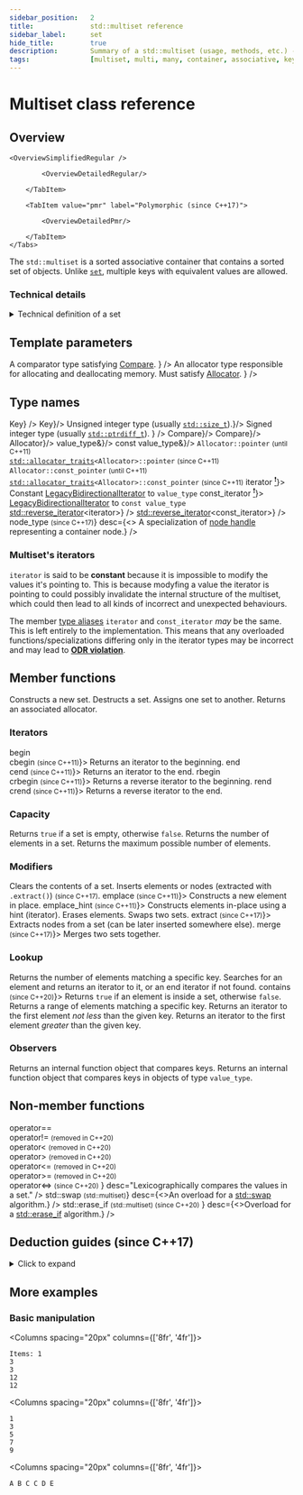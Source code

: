 ```yaml
---
sidebar_position:	2
title:				std::multiset reference
sidebar_label:		set
hide_title:			true
description:		Summary of a std::multiset (usage, methods, etc.) - C++ Language
tags:				[multiset, multi, many, container, associative, key]
---
```



<!------------------ Codes ----------------->

<!-- Further Examples -->

<!-- Overview -->

<!-- Deduction Guides -->

<NotFinished />

# Multiset class reference

## Overview

<Tabs>
<TabItem value="simplified" label="Simplified (since C++98)" default>

	<OverviewSimplifiedRegular />

</TabItem>
<TabItem value="detailed" label="Detailed">
	<Tabs>
		<TabItem value="regular" label="Regular (since C++98)" default>

			<OverviewDetailedRegular/>

		</TabItem>

		<TabItem value="pmr" label="Polymorphic (since C++17)">

			<OverviewDetailedPmr/>

		</TabItem>
	</Tabs>
</TabItem>
</Tabs>

The `std::multiset` is a sorted associative container that contains a sorted set of objects.
Unlike [`set`](/docs/std/containers/sets/set), multiple keys with equivalent values are allowed.

### Technical details

<details>
<summary>Technical definition of a set</summary>
<div>

`std::multiset` is an associative container that contains a sorted set of objects of type `Key`.
Unlike [`set`](/docs/std/containers/sets/set), multiple keys with equivalent values are allowed.
Sorting is done using the key comparison function `Compare`. 

Search, insertion, and removal operations have logarithmic complexity (**O(size())**).

Everywhere the standard library uses the `Compare` requirements, equivalence is determined by using the equivalence relation as described on `Compare`.
In imprecise terms, two objects `a` and `b` are considered equivalent if neither compares less than the other: `!comp(a, b) && !comp(b, a)`.

<SwitchView content={{
		'since-cpp11': <>
			The order of the elements that compare equivalent is the order of insertion and does not change.
		</>
	}}/>

`std::multiset` meets the requirements of [`Container`](/docs/named_req/Container), [`AllocatorAwareContainer`](/docs/named_req/AllocatorAwareContainer),
[`AssociativeContainer`](/docs/named_req/AssociativeContainer) and [`ReversibleContainer`](/docs/named_req/ReversibleContainer).

</div>
</details>

<ClassSummary name="multiset" namespaces="std" folder="set" headerName="set">

## Template parameters

<SymbolTable noTraits>
	<Symbol name="Key"		desc="The type of stored keys."/>
	<Symbol
			name="Compare"
			desc={<>
				A comparator type satisfying <a href="/docs/named_req/Compare">Compare</a>.
			</>}
		/>
	<Symbol
			name="Allocator"
			desc={<>
					An allocator type responsible for allocating and deallocating memory.
					Must satisfy <a href="/docs/named_req/Allocator">Allocator</a>.
				</>}
		/>
</SymbolTable>

## Type names

<SymbolTable>
	<Symbol pub name="key_type"				desc={<code>Key</code>} />
	<Symbol pub name="value_type" 				desc={<code>Key</code>}/>
	<Symbol pub name="size_type"			desc={<>Unsigned integer type (usually <code><a href="#">std::size_t</a></code>).</>}/>
	<Symbol pub
			name="difference_type"
			desc={<>
					Signed integer type (usually <code><a href="#">std::ptrdiff_t</a></code>).
			</>}
		/>
	<Symbol pub name="key_compare"			desc={<code>Compare</code>}/>
	<Symbol pub name="value_compare"				desc={<code>Compare</code>}/>
	<Symbol pub name="allocator_type" 				desc={<code>Allocator</code>}/>
	<Symbol pub name="reference"			desc={<code>value_type&</code>}/>
	<Symbol pub name="const_reference"				desc={<code>const value_type&</code>}/>
	<Symbol pub name="pointer">
		<code>Allocator::pointer</code> <small>(until C++11)</small>
		<br/>
		<code><a href="#">std::allocator_traits</a>&lt;Allocator&gt;::pointer</code> <small>(since C++11)</small>
	</Symbol>
	<Symbol pub name="const_pointer">
		<code>Allocator::const_pointer</code> <small>(until C++11)</small>
		<br/>
		<code><a href="#">std::allocator_traits</a>&lt;Allocator&gt;::const_pointer</code> <small>(since C++11)</small>
	</Symbol>
	<Symbol pub name={<>iterator <a href="#sets-iterators"><sup>❗</sup></a></>}>
			Constant <a href="/docs/named_req/LegacyBidirectionalIterator">LegacyBidirectionalIterator</a> to <code>value_type</code>
	</Symbol>
	<Symbol pub name={<>const_iterator <a href="#sets-iterators"><sup>❗</sup></a></>}>
		<a href="/docs/named_req/LegacyBidirectionalIterator">LegacyBidirectionalIterator</a> to <code>const value_type</code>
	</Symbol>
	<Symbol pub
			name="reverse_iterator"
			desc={<code><a href="#">std::reverse_iterator</a>&lt;iterator&gt;</code>}
		/>
	<Symbol pub
			name="const_reverse_iterator"
			desc={<code><a href="#">std::reverse_iterator</a>&lt;const_iterator&gt;</code>}
		/>
	<Symbol pub
			name={<>node_type <small>(since C++17)</small></>}
			desc={<> A specialization of <a href="">node handle</a> representing a container node.</>}
		/>
</SymbolTable>

### Multiset's iterators

`iterator` is said to be **constant** because it is impossible to modify the values it's pointing to.
This is because modyfing a value the iterator is pointing to could possibly invalidate the internal structure of the multiset,
which could then lead to all kinds of incorrect and unexpected behaviours.

The member <a href="#type-names">type aliases</a> <code>iterator</code> and <code>const_iterator</code> *may* be the same.
This is left entirely to the implementation.
This means that any overloaded functions/specializations differing only in the iterator types may be incorrect and may lead to <a href="#"><b>ODR violation</b></a>.

## Member functions

<SymbolTable>
	<Symbol pub autoLink linkName="constructors" name="(constructor)">
		Constructs a new set.
	</Symbol>
	<Symbol pub autoLink linkName="destructors" name="(destructor)">
		Destructs a set.
	</Symbol>
	<Symbol pub autoLink linkName="operator_assign" name="operator=">
		Assigns one set to another.
	</Symbol>
	<Symbol pub autoLink linkName="get_allocator" name="get_allocator">
		Returns an associated allocator.
	</Symbol>
</SymbolTable>

### Iterators

<SymbolTable>
<SymbolTable>
	<Symbol pub autoLink linkName="begin" name={<>begin<br/>cbegin <small>(since C++11)</small></>}>
		Returns an iterator to the beginning.
	</Symbol>
	<Symbol pub autoLink linkName="end" name={<>end<br/>cend <small>(since C++11)</small></>}>
		Returns an iterator to the end.
	</Symbol>
	<Symbol pub autoLink linkName="rbegin" name={<>rbegin<br/>crbegin <small>(since C++11)</small></>}>
		Returns a reverse iterator to the beginning.
	</Symbol>
	<Symbol pub autoLink linkName="rend" name={<>rend<br/>crend <small>(since C++11)</small></>}>
		Returns a reverse iterator to the end.
	</Symbol>
</SymbolTable>
</SymbolTable>

### Capacity

<SymbolTable>
	<Symbol pub autoLink linkName="empty" name="empty">
		Returns <code>true</code> if a set is empty, otherwise <code>false</code>.
	</Symbol>
	<Symbol pub autoLink linkName="size" name="size">
		Returns the number of elements in a set.
	</Symbol>
	<Symbol pub autoLink linkName="max_size" name="max_size">
		Returns the maximum possible number of elements.
	</Symbol>
</SymbolTable>

### Modifiers

<SymbolTable>
	<Symbol pub autoLink linkName="clear" name="clear">
		Clears the contents of a set.
	</Symbol>
	<Symbol pub autoLink linkName="insert" name="insert">
		Inserts elements or nodes (extracted with <code>.extract()</code>) <small>(since C++17)</small>.
	</Symbol>
	<Symbol pub autoLink linkName="emplace" name={<>emplace <small>(since C++11)</small></>}>
		Constructs a new element in place.
	</Symbol>
	<Symbol pub autoLink linkName="emplace_hint" name={<>emplace_hint <small>(since C++11)</small></>}>
		Constructs elements in-place using a hint (iterator).
	</Symbol>
	<Symbol pub autoLink linkName="erase" name="erase">
		Erases elements.
	</Symbol>
	<Symbol pub autoLink linkName="swap" name="swap">
		Swaps two sets.
	</Symbol>
	<Symbol pub autoLink linkName="extract" name={<>extract <small>(since C++17)</small></>}>
		Extracts nodes from a set (can be later inserted somewhere else).
	</Symbol>
	<Symbol pub autoLink linkName="merge" name={<>merge <small>(since C++17)</small></>}>
		Merges two sets together.
	</Symbol>
</SymbolTable>

### Lookup

<SymbolTable>
	<Symbol pub autoLink linkName="count" name="count">
		Returns the number of elements matching a specific key.
	</Symbol>
	<Symbol pub autoLink linkName="find" name="find">
		Searches for an element and returns an iterator to it, or an end iterator if not found.
	</Symbol>
	<Symbol pub autoLink linkName="contains" name={<>contains <small>(since C++20)</small></>}>
		Returns <code>true</code> if an element is inside a set, otherwise <code>false</code>.
	</Symbol>
	<Symbol pub autoLink linkName="equal_range" name="equal_range">
		Returns a range of elements matching a specific key.
	</Symbol>
	<Symbol pub autoLink linkName="lower_bound" name="lower_bound">
		Returns an iterator to the first element <i>not less</i> than the given key.
	</Symbol>
	<Symbol pub autoLink linkName="upper_bound" name="upper_bound">
		Returns an iterator to the first element <i>greater</i> than the given key.
	</Symbol>
</SymbolTable>

### Observers

<SymbolTable>
	<Symbol pub autoLink linkName="key_comp" name="key_comp">
		Returns an internal function object that compares keys.
	</Symbol>
	<Symbol pub autoLink linkName="value_comp" name="value_comp">
		Returns an internal function object that compares keys in objects of type <code>value_type</code>.
	</Symbol>
</SymbolTable>

## Non-member functions

<SymbolTable noTraits>
	<Symbol name={<>
				operator==<br/>
				operator!= <small>(removed in C++20)</small><br/>
				operator&lt; <small>(removed in C++20)</small><br/>
				operator&gt; <small>(removed in C++20)</small><br/>
				operator&lt;= <small>(removed in C++20)</small><br/>
				operator&gt;= <small>(removed in C++20)</small><br/>
				operator&lt;=&gt; <small>(since C++20)</small>
			</>}
			desc="Lexicographically compares the values in a set."
		/>
	<Symbol name={<>std::swap <small>(std::multiset)</small></>}
			desc={<>An overload for a <a href="#">std::swap</a> algorithm.</>}
		/>
	<Symbol name={<>
				std::erase_if <small>(std::multiset) (since C++20)</small>
			</>}
			desc={<>Overload for a <a href="#">std::erase_if</a> algorithm.</>}
		/>
</SymbolTable>

</ClassSummary>


## Deduction guides (since C++17)
<details>
<summary>Click to expand</summary>
<div>
	<DeductionGuides/>
</div>
</details>

## More examples

### Basic manipulation

<Columns spacing="20px" columns={['8fr', '4fr']}>
<div>

<CustomCodeBlock withTitle>
	<FurtherExampleCreateInsertPrint />
</CustomCodeBlock>

</div>
<div>

```plaintext title="Result"
Items: 1
3
3
12
12
```
</div>
</Columns>

<Columns spacing="20px" columns={['8fr', '4fr']}>
<div>

<CustomCodeBlock withTitle>
	<FurtherExampleErasingFromSet />
</CustomCodeBlock>

</div>
<div>

```plaintext title="Result"
1
3
5
7
9
```
</div>

</Columns>

<Columns spacing="20px" columns={['8fr', '4fr']}>
<div>

<CustomCodeBlock withTitle>
	<FurtherExampleMergingTwoSets />
</CustomCodeBlock>

</div>
<div>

```plaintext title="Result"
A B C C D E 
```
</div>

</Columns>
